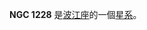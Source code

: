 {{NGCInfoBox|NGCID=NGC 1228|發現者=法蘭斯·萊文沃思|發現日期=1886年-月-日|其他編號=ESO 480-32,MCG -4-8-26,UGCA 54|曆元=J2000.0|赤經=3時8分11.7秒
|赤緯=-22°55'21"|星座=波江座|星體=星系|星等=13.3|表面亮度=13.5|藍等=14.2}}

'''NGC 1228''' 是[[波江座|波江座]]的一個[[星系|星系]]。

{{NGCReference|1228}}
{{Catalogs|NGC=1228}}